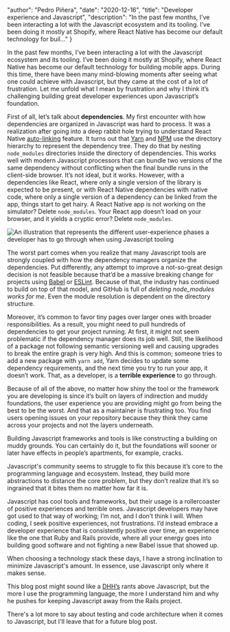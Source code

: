 
  "author": "Pedro Piñera",
  "date": "2020-12-16",
  "title": "Developer experience and Javascript",
  "description": "In the past few months, I’ve been interacting a lot with the Javascript ecosystem and its tooling. I’ve been doing it mostly at Shopify, where React Native has become our default technology for buil..."
}




In the past few months, I’ve been interacting a lot with the Javascript ecosystem and its tooling. I’ve been doing it mostly at Shopify, where React Native has become our default technology for building mobile apps. During this time, there have been many mind-blowing moments after seeing what one could achieve with Javascript, but they came at the cost of a lot of frustration. Let me unfold what I mean by frustration and why I think it’s challenging building great developer experiences upon Javascript’s foundation.

First of all, let’s talk about **dependencies**. My first encounter with how dependencies are organized in Javascript was hard to process. It was a realization after going into a deep rabbit hole trying to understand React Native [auto-linking](https://www.google.com/search?client=safari&rls=en&q=react+native+autolinking&ie=UTF-8&oe=UTF-8) feature. It turns out that [Yarn](https://yarnpkg.com) and [NPM](https://www.npmjs.com) use the directory hierarchy to represent the dependency tree. They do that by nesting `node_modules` directories inside the directory of dependencies. This works well with modern Javascript processors that can bundle two versions of the same dependency without conflicting when the final bundle runs in the client-side browser. It’s not ideal, but it works. However, with a dependencies like React, where only a single version of the library is expected to be present, or with React Native dependencies with native code, where only a single version of a dependency can be linked from the app, things start to get hairy. A React Native app is not working on the simulator? Delete `node_modules`. Your React app doesn’t load on your browser, and it yields a cryptic error? Delete `node_modules`.

![An illustration that represents the different user-experience phases a developer has to go through when using Javascript tooling](/images/posts/javascript_mess.png)

The worst part comes when you realize that many Javascript tools are strongly coupled with how the dependency managers organize the dependencies. Put differently, any attempt to improve a not-so-great design decision is not feasible because that’d be a massive breaking change for projects using [Babel](https://babeljs.io) or [ESLint](https://eslint.org). Because of that, the industry has continued to build on top of that model, and GitHub is full of _deleting node_modules works for me_. Even the module resolution is dependent on the directory structure.

Moreover, it’s common to favor tiny pages over larger ones with broader responsibilities. As a result, you might need to pull hundreds of dependencies to get your project running. At first, it might not seem problematic if the dependency manager does its job well. Still, the likelihood of a package not following semantic versioning well and causing upgrades to break the entire graph is very high. And this is common; someone tries to add a new package with `yarn add`, Yarn decides to update some dependency requirements, and the next time you try to run your app, it doesn’t work. That, as a developer, is a **terrible experience** to go through.

Because of all of the above, no matter how shiny the tool or the framework you are developing is since it’s built on layers of indirection and muddy foundations, the user experience you are providing might go from being the best to be the worst. And that as a maintainer is frustrating too. You find users opening issues on your repository because they think they came across your projects and not the layers underneath.

Building Javascript frameworks and tools is like constructing a building on muddy grounds. You can certainly do it, but the foundations will sooner or later have effects in people’s apartments, for example, cracks.

Javascript's community seems to struggle to fix this because it’s core to the programming language and ecosystem. Instead, they build more abstractions to distance the core problem, but they don’t realize that it’s so ingrained that it bites them no matter how far it is.

Javascript has cool tools and frameworks, but their usage is a rollercoaster of positive experiences and terrible ones. Javascript developers may have got used to that way of working; I’m not, and I don’t think I will. When coding, I seek positive experiences, not frustrations. I’d instead embrace a developer experience that is consistently positive over time, an experience like the one that Ruby and Rails provide, where all your energy goes into building good software and not fighting a new Babel issue that showed up.

When choosing a technology stack these days, I have a strong inclination to minimize Javascript's amount. In essence, use Javascript only where it makes sense.

This blog post might sound like a [DHH’s](https://twitter.com/dhh) rants above Javascript, but the more I use the programming language, the more I understand him and why he pushes for keeping Javascript away from the Rails project.

There's a lot more to say about testing and code architecture when it comes to Javascript, but I'll leave that for a future blog post.

    
